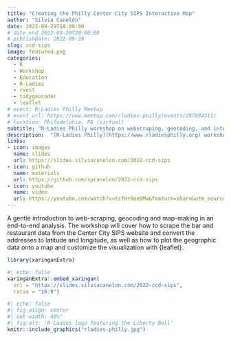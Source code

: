 ```yaml
---
title: "Creating the Philly Center City SIPS Interactive Map"
author: "Silvia Canelón"
date: 2022-09-29T18:00:00
# date_end 2022-09-29T20:00:00
# publishDate: 2022-09-28
slug: ccd-sips 
image: featured.png
categories:
  - R
  - Workshop
  - Education
  - R-Ladies
  - rvest
  - tidygeocoder
  - leaflet
# event: R-Ladies Philly Meetup
# event_url: https://www.meetup.com/rladies-philly/events/287894111/
# location: Philadelphia, PA (virtual)
subtitle: "R-Ladies Philly workshop on webscraping, geocoding, and interactive map-making"
description:  "[R-Ladies Philly](https://www.rladiesphilly.org) workshop on webscraping, geocoding, and interactive map-making"
links:
- icon: images
  name: slides
  url: https://slides.silviacanelon.com/2022-ccd-sips
- icon: github
  name: materials
  url: https://github.com/spcanelon/2022-ccd-sips
- icon: youtube
  name: video
  url: https://youtube.com/watch?v=tcfHr0oeOMw&feature=share&utm_source=EKLEiJECCKjOmKnC5IiRIQ
---
```


A gentle introduction to web-scraping, geocoding and map-making in an end-to-end analysis. The workshop will cover how to scrape the bar and restaurant data from the Center City SIPS website and convert the addresses to latitude and longitude, as well as how to plot the geographic data onto a map and customize the visualization with {leaflet}. 

```r
library(xaringanExtra)
```

```r
#| echo: false
xaringanExtra::embed_xaringan(
  url = "https://slides.silviacanelon.com/2022-ccd-sips",
  ratio = "16:9")
```


```r
#| echo: false
#| fig-align: center
#| out-width: 40%"
#| fig-alt: 'R-Ladies logo featuring the Liberty Bell'
knitr::include_graphics("rladies-philly.jpg")
```
